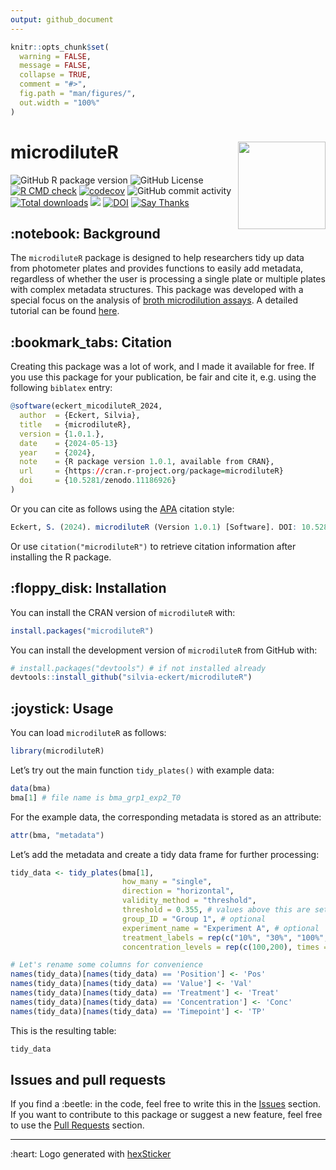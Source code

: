 ```yaml
---
output: github_document
---
```


<!-- README.md is generated from README.Rmd. Please edit that file -->

```r
knitr::opts_chunk$set(
  warning = FALSE,
  message = FALSE,
  collapse = TRUE,
  comment = "#>",
  fig.path = "man/figures/",
  out.width = "100%"
)
```

# microdiluteR <img src="man/figures/logo.png" align="right" alt="" width="140" />
![GitHub R package version](https://img.shields.io/github/r-package/v/silvia-eckert/microdiluteR)
![GitHub License](https://img.shields.io/github/license/silvia-eckert/microdiluteR)
[![R CMD check](https://github.com/silvia-eckert/microdiluteR/actions/workflows/rcmdcheck.yml/badge.svg)](https://github.com/silvia-eckert/microdiluteR/actions/workflows/rcmdcheck.yml)
[![codecov](https://codecov.io/gh/silvia-eckert/microdiluteR/graph/badge.svg)](https://app.codecov.io/gh/silvia-eckert/microdiluteR/)
![GitHub commit activity](https://img.shields.io/github/commit-activity/m/silvia-eckert/microdiluteR)
[![Total downloads](https://cranlogs.r-pkg.org/badges/grand-total/microdiluteR?color=blue)](https://CRAN.R-project.org/package=microdiluteR)
![](https://img.shields.io/badge/repo%20status-active-green.svg)
[![DOI](https://zenodo.org/badge/796425451.svg)](https://zenodo.org/doi/10.5281/zenodo.11186925)
[![Say Thanks](https://img.shields.io/badge/Thanks-message?label=Say&labelColor=%234b4b4b&color=%23ebfc03&link=https%3A%2F%2Fsaythanks.io%2Fto%2Fsilvia-eckert)](https://saythanks.io/to/silvia-eckert)


## :notebook: Background

The `microdiluteR` package is designed to help researchers tidy up data from photometer plates and provides functions to easily add metadata, regardless of whether the user is processing a single plate or multiple plates with complex metadata structures. This package was developed with a special focus on the analysis of [broth microdilution assays](https://www.sciencedirect.com/topics/biochemistry-genetics-and-molecular-biology/broth-dilution). A detailed tutorial can be found [here](https://silvia-eckert.github.io/microdiluteR/).

## :bookmark_tabs: Citation
Creating this package was a lot of work, and I made it available for free. If you use this package for your publication, be fair and cite it, e.g. using the following `biblatex`  entry:

```r
@software(eckert_micodiluteR_2024,
  author  = {Eckert, Silvia},
  title   = {microdiluteR},
  version = {1.0.1.},
  date    = {2024-05-13}
  year    = {2024},
  note    = {R package version 1.0.1, available from CRAN},
  url     = {https://cran.r-project.org/package=microdiluteR}
  doi     = {10.5281/zenodo.11186926}
)
```

Or you can cite as follows using the [APA](https://en.wikipedia.org/wiki/APA_style) citation style:

```r
Eckert, S. (2024). microdiluteR (Version 1.0.1) [Software]. DOI: 10.5281/zenodo.11186926. Retrieved from: https://CRAN.R-project.org/package=microdiluteR
```

Or use `citation("microdiluteR")` to retrieve citation information after installing the R package.

## :floppy_disk: Installation

You can install the CRAN version of `microdiluteR` with:

```r
install.packages("microdiluteR")
```
You can install the development version of `microdiluteR` from GitHub with:

```r
# install.packages("devtools") # if not installed already
devtools::install_github("silvia-eckert/microdiluteR")
```

## :joystick: Usage

You can load `microdiluteR` as follows:

```r
library(microdiluteR)
```

Let's try out the main function `tidy_plates()` with example data:
```r
data(bma)
bma[1] # file name is bma_grp1_exp2_T0
```

For the example data, the corresponding metadata is stored as an attribute:
```r
attr(bma, "metadata")
```

Let's add the metadata and create a tidy data frame for further processing:
```r
tidy_data <- tidy_plates(bma[1],
                         how_many = "single",
                         direction = "horizontal",
                         validity_method = "threshold",
                         threshold = 0.355, # values above this are set as invalid
                         group_ID = "Group 1", # optional
                         experiment_name = "Experiment A", # optional
                         treatment_labels = rep(c("10%", "30%", "100%", "Control"), each = 2),
                         concentration_levels = rep(c(100,200), times = 4))

# Let's rename some columns for convenience
names(tidy_data)[names(tidy_data) == 'Position'] <- 'Pos'
names(tidy_data)[names(tidy_data) == 'Value'] <- 'Val'
names(tidy_data)[names(tidy_data) == 'Treatment'] <- 'Treat'
names(tidy_data)[names(tidy_data) == 'Concentration'] <- 'Conc'
names(tidy_data)[names(tidy_data) == 'Timepoint'] <- 'TP'
```

This is the resulting table:
```r
tidy_data
```

## Issues and pull requests
If you find a :beetle: in the code, feel free to write this in the
[Issues](https://github.com/silvia-eckert/microdiluteR/issues) section. If you want to contribute to this
package or suggest a new feature, feel free to use the
[Pull Requests](https://github.com/silvia-eckert/microdiluteR/issues) section.

---

:heart: Logo generated with [hexSticker](https://github.com/GuangchuangYu/hexSticker)
